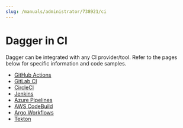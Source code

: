 ```yaml
---
slug: /manuals/administrator/738921/ci
---
```


# Dagger in CI

Dagger can be integrated with any CI provider/tool. Refer to the pages below for specific information and code samples.

- [GitHub Actions](../../integrations/github-actions.mdx)
- [GitLab CI](../../integrations/gitlab.mdx)
- [CircleCI](../../integrations/circleci.mdx )
- [Jenkins](../../integrations/jenkins.mdx)
- [Azure Pipelines](../../integrations/azure-pipelines.mdx)
- [AWS CodeBuild](../../integrations/aws-codebuild.mdx)
- [Argo Workflows](../../integrations/argo-workflows.mdx)
- [Tekton](../../integrations/tekton.mdx)
